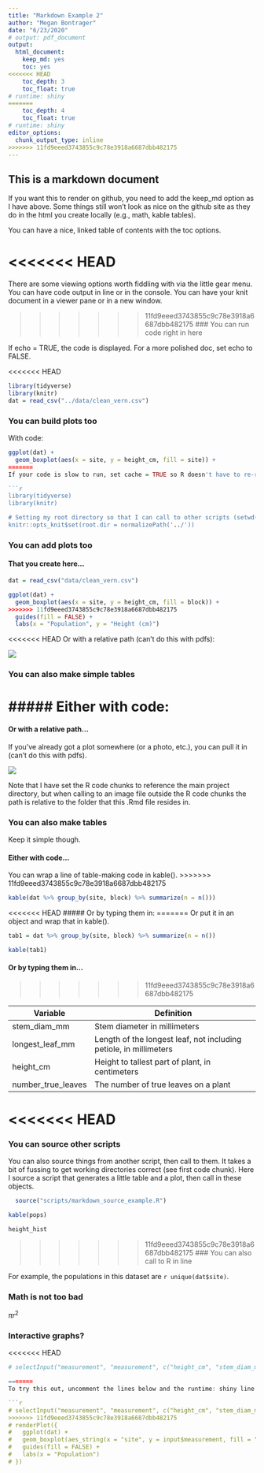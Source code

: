 ```yaml
---
title: "Markdown Example 2"
author: "Megan Bontrager"
date: "6/23/2020"
# output: pdf_document
output:
  html_document:
    keep_md: yes
    toc: yes
<<<<<<< HEAD
    toc_depth: 3
    toc_float: true
# runtime: shiny
=======
    toc_depth: 4
    toc_float: true
# runtime: shiny
editor_options: 
  chunk_output_type: inline
>>>>>>> 11fd9eeed3743855c9c78e3918a6687dbb482175
---
```


## This is a markdown document

If you want this to render on github, you need to add the keep_md option as I have above. Some things still won't look as nice on the github site as they do in the html you create locally (e.g., math, kable tables).

You can have a nice, linked table of contents with the toc options.

<<<<<<< HEAD
=======
There are some viewing options worth fiddling with via the little gear menu. You can have code output in line or in the console. You can have your knit document in a viewer pane or in a new window. 

>>>>>>> 11fd9eeed3743855c9c78e3918a6687dbb482175
### You can run code right in here

If echo = TRUE, the code is displayed. For a more polished doc, set echo to FALSE.

<<<<<<< HEAD
```r
library(tidyverse)
library(knitr)
dat = read_csv("../data/clean_vern.csv")
```

### You can build plots too

With code:

```r
ggplot(dat) +
  geom_boxplot(aes(x = site, y = height_cm, fill = site)) +
=======
If your code is slow to run, set cache = TRUE so R doesn't have to re-run chunks unless you change them. 

```r

library(tidyverse)
library(knitr)

# Setting my root directory so that I can call to other scripts (setwd() doesn't work here and isn't advisable anyways)
knitr::opts_knit$set(root.dir = normalizePath('../'))

```

### You can add plots too

#### That you create here...

```r

dat = read_csv("data/clean_vern.csv")

ggplot(dat) +
  geom_boxplot(aes(x = site, y = height_cm, fill = block)) +
>>>>>>> 11fd9eeed3743855c9c78e3918a6687dbb482175
  guides(fill = FALSE) +
  labs(x = "Population", y = "Height (cm)")
```

<<<<<<< HEAD
Or with a relative path (can't do this with pdfs):

![](../plots/height_pop.png)

### You can also make simple tables

##### Either with code:
=======
#### Or with a relative path...

If you've already got a plot somewhere (or a photo, etc.), you can pull it in (can't do this with pdfs).

![](../plots/height_pop.png)

Note that I have set the R code chunks to reference the main project directory, but when calling to an image file outside the R code chunks the path is relative to the folder that this .Rmd file resides in.


### You can also make tables

Keep it simple though.

#### Either with code...

You can wrap a line of table-making code in kable().
>>>>>>> 11fd9eeed3743855c9c78e3918a6687dbb482175

```r
kable(dat %>% group_by(site, block) %>% summarize(n = n()))
```

<<<<<<< HEAD
##### Or by typing them in:
=======
Or put it in an object and wrap that in kable(). 

```r
tab1 = dat %>% group_by(site, block) %>% summarize(n = n())

kable(tab1)
```


#### Or by typing them in...
>>>>>>> 11fd9eeed3743855c9c78e3918a6687dbb482175

Variable | Definition
---------|----------------------
stem_diam_mm | Stem diameter in millimeters
longest_leaf_mm | Length of the longest leaf, not including petiole, in millimeters
height_cm | Height to tallest part of plant, in centimeters
number_true_leaves | The number of true leaves on a plant


<<<<<<< HEAD
=======
### You can source other scripts

You can also source things from another script, then call to them. It takes a bit of fussing to get working directories correct (see first code chunk). Here I source a script that generates a little table and a plot, then call in these objects.

```r
  source("scripts/markdown_source_example.R")
```


```r
kable(pops)

height_hist

```


>>>>>>> 11fd9eeed3743855c9c78e3918a6687dbb482175
### You can also call to R in line

For example, the populations in this dataset are `r unique(dat$site)`.


### Math is not too bad

$\pi r^2$


### Interactive graphs?

<<<<<<< HEAD
```r
# selectInput("measurement", "measurement", c("height_cm", "stem_diam_mm", "longest_leaf_mm", "number_true_leaves"))

=======
To try this out, uncomment the lines below and the runtime: shiny line in the header.

```r
# selectInput("measurement", "measurement", c("height_cm", "stem_diam_mm", "longest_leaf_mm", "number_true_leaves"))
>>>>>>> 11fd9eeed3743855c9c78e3918a6687dbb482175
# renderPlot({
#   ggplot(dat) +
#   geom_boxplot(aes_string(x = "site", y = input$measurement, fill = "site")) +
#   guides(fill = FALSE) +
#   labs(x = "Population")
# })
```

